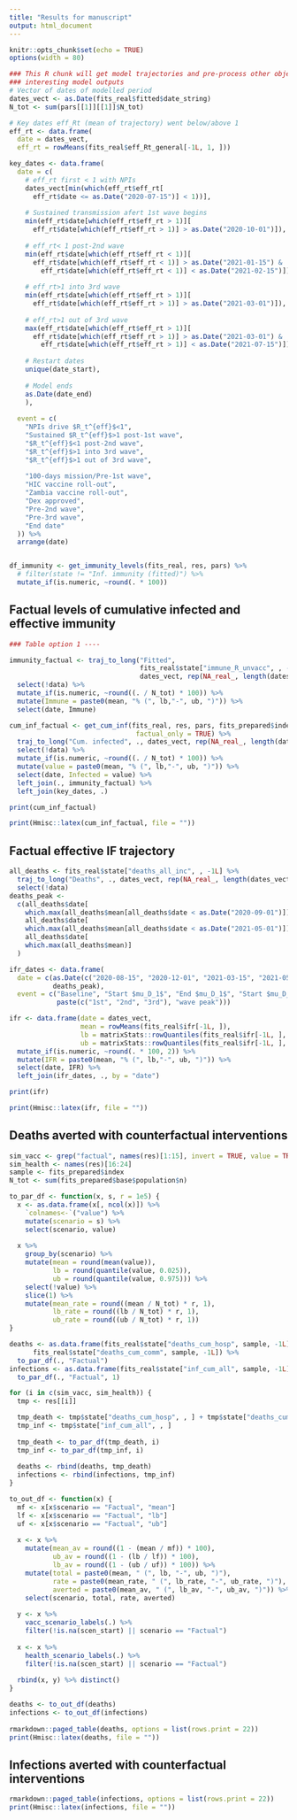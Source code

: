 ```yaml
---
title: "Results for manuscript"
output: html_document
---
```


```r
knitr::opts_chunk$set(echo = TRUE)
options(width = 80)

### This R chunk will get model trajectories and pre-process other object with
### interesting model outputs
# Vector of dates of modelled period
dates_vect <- as.Date(fits_real$fitted$date_string)
N_tot <- sum(pars[[1]][[1]]$N_tot)

# Key dates eff_Rt (mean of trajectory) went below/above 1
eff_rt <- data.frame(
  date = dates_vect,
  eff_rt = rowMeans(fits_real$eff_Rt_general[-1L, 1, ]))

key_dates <- data.frame(
  date = c(
    # eff_rt first < 1 with NPIs
    dates_vect[min(which(eff_rt$eff_rt[
      eff_rt$date <= as.Date("2020-07-15")] < 1))],
    
    # Sustained transmission afert 1st wave begins
    min(eff_rt$date[which(eff_rt$eff_rt > 1)][
      eff_rt$date[which(eff_rt$eff_rt > 1)] > as.Date("2020-10-01")]),
    
    # eff_rt< 1 post-2nd wave
    min(eff_rt$date[which(eff_rt$eff_rt < 1)][
      eff_rt$date[which(eff_rt$eff_rt < 1)] > as.Date("2021-01-15") &
        eff_rt$date[which(eff_rt$eff_rt < 1)] < as.Date("2021-02-15")]),
    
    # eff_rt>1 into 3rd wave
    min(eff_rt$date[which(eff_rt$eff_rt > 1)][
      eff_rt$date[which(eff_rt$eff_rt > 1)] > as.Date("2021-03-01")]),
    
    # eff_rt>1 out of 3rd wave
    max(eff_rt$date[which(eff_rt$eff_rt > 1)][
      eff_rt$date[which(eff_rt$eff_rt > 1)] > as.Date("2021-03-01") &
        eff_rt$date[which(eff_rt$eff_rt > 1)] < as.Date("2021-07-15")]),
    
    # Restart dates
    unique(date_start),
    
    # Model ends
    as.Date(date_end)
    ),
  
  event = c(
    "NPIs drive $R_t^{eff}$<1",
    "Sustained $R_t^{eff}$>1 post-1st wave",
    "$R_t^{eff}$<1 post-2nd wave",
    "$R_t^{eff}$>1 into 3rd wave",
    "$R_t^{eff}$>1 out of 3rd wave",
    
    "100-days mission/Pre-1st wave",
    "HIC vaccine roll-out",
    "Zambia vaccine roll-out",
    "Dex approved",
    "Pre-2nd wave",
    "Pre-3rd wave",
    "End date"
  )) %>%
  arrange(date)


df_immunity <- get_immunity_levels(fits_real, res, pars) %>%
  # filter(state != "Inf. immunity (fitted)") %>%
  mutate_if(is.numeric, ~round(. * 100))

```


## Factual levels of cumulative infected and effective immunity
```r
### Table option 1 ----

immunity_factual <- traj_to_long("Fitted",
                                 fits_real$state["immune_R_unvacc", , -1L],
                                 dates_vect, rep(NA_real_, length(dates_vect))) %>%
  select(!data) %>%
  mutate_if(is.numeric, ~round((. / N_tot) * 100)) %>%
  mutate(Immune = paste0(mean, "% (", lb,"-", ub, ")")) %>%
  select(date, Immune)

cum_inf_factual <- get_cum_inf(fits_real, res, pars, fits_prepared$index,
                                factual_only = TRUE) %>%
  traj_to_long("Cum. infected", ., dates_vect, rep(NA_real_, length(dates_vect))) %>%
  select(!data) %>%
  mutate_if(is.numeric, ~round((. / N_tot) * 100)) %>%
  mutate(value = paste0(mean, "% (", lb,"-", ub, ")")) %>%
  select(date, Infected = value) %>%
  left_join(., immunity_factual) %>%
  left_join(key_dates, .)

print(cum_inf_factual)

print(Hmisc::latex(cum_inf_factual, file = ""))

```


## Factual effective IF trajectory

```r
all_deaths <- fits_real$state["deaths_all_inc", , -1L] %>%
  traj_to_long("Deaths", ., dates_vect, rep(NA_real_, length(dates_vect))) %>%
  select(!data)
deaths_peak <-
  c(all_deaths$date[
    which.max(all_deaths$mean[all_deaths$date < as.Date("2020-09-01")])],
    all_deaths$date[
    which.max(all_deaths$mean[all_deaths$date < as.Date("2021-05-01")])],
    all_deaths$date[
    which.max(all_deaths$mean)]
  )

ifr_dates <- data.frame(
  date = c(as.Date(c("2020-08-15", "2020-12-01", "2021-03-15", "2021-05-01")),
           deaths_peak),
  event = c("Baseline", "Start $mu_D_1$", "End $mu_D_1$", "Start $mu_D_2$",
            paste(c("1st", "2nd", "3rd"), "wave peak")))

ifr <- data.frame(date = dates_vect,
                  mean = rowMeans(fits_real$ifr[-1L, ]),
                  lb = matrixStats::rowQuantiles(fits_real$ifr[-1L, ], probs = 0.025),
                  ub = matrixStats::rowQuantiles(fits_real$ifr[-1L, ], probs = 0.975)) %>%
  mutate_if(is.numeric, ~round(. * 100, 2)) %>%
  mutate(IFR = paste0(mean, "% (", lb,"-", ub, ")")) %>%
  select(date, IFR) %>%
  left_join(ifr_dates, ., by = "date")

print(ifr)

print(Hmisc::latex(ifr, file = ""))
```

## Deaths averted with counterfactual interventions

```r
sim_vacc <- grep("factual", names(res)[1:15], invert = TRUE, value = TRUE)
sim_health <- names(res)[16:24]
sample <- fits_prepared$index
N_tot <- sum(fits_prepared$base$population$n)

to_par_df <- function(x, s, r = 1e5) {
  x <- as.data.frame(x[, ncol(x)]) %>%
    `colnames<-`("value") %>%
    mutate(scenario = s) %>%
    select(scenario, value)
  
  x %>%
    group_by(scenario) %>%
    mutate(mean = round(mean(value)),
           lb = round(quantile(value, 0.025)),
           ub = round(quantile(value, 0.975))) %>%
    select(!value) %>%
    slice(1) %>%
    mutate(mean_rate = round((mean / N_tot) * r, 1),
           lb_rate = round((lb / N_tot) * r, 1),
           ub_rate = round((ub / N_tot) * r, 1))
}

deaths <- as.data.frame(fits_real$state["deaths_cum_hosp", sample, -1L] +
      fits_real$state["deaths_cum_comm", sample, -1L]) %>%
  to_par_df(., "Factual")
infections <- as.data.frame(fits_real$state["inf_cum_all", sample, -1L]) %>%
  to_par_df(., "Factual", 1)

for (i in c(sim_vacc, sim_health)) {
  tmp <- res[[i]]

  tmp_death <- tmp$state["deaths_cum_hosp", , ] + tmp$state["deaths_cum_comm", , ]
  tmp_inf <- tmp$state["inf_cum_all", , ]
  
  tmp_death <- to_par_df(tmp_death, i)
  tmp_inf <- to_par_df(tmp_inf, i)
  
  deaths <- rbind(deaths, tmp_death)
  infections <- rbind(infections, tmp_inf)
}

to_out_df <- function(x) {
  mf <- x[x$scenario == "Factual", "mean"]
  lf <- x[x$scenario == "Factual", "lb"]
  uf <- x[x$scenario == "Factual", "ub"]
  
  x <- x %>%
    mutate(mean_av = round((1 - (mean / mf)) * 100),
           ub_av = round((1 - (lb / lf)) * 100),
           lb_av = round((1 - (ub / uf)) * 100)) %>%
    mutate(total = paste0(mean, " (", lb, "-", ub, ")"),
           rate = paste0(mean_rate, " (", lb_rate, "-", ub_rate, ")"),
           averted = paste0(mean_av, " (", lb_av, "-", ub_av, ")")) %>%
    select(scenario, total, rate, averted)
  
  y <- x %>%
    vacc_scenario_labels(.) %>%
    filter(!is.na(scen_start) || scenario == "Factual")
  
  x <- x %>%
    health_scenario_labels(.) %>%
    filter(!is.na(scen_start) || scenario == "Factual")
  
  rbind(x, y) %>% distinct()
}

deaths <- to_out_df(deaths)
infections <- to_out_df(infections)
  
rmarkdown::paged_table(deaths, options = list(rows.print = 22))
print(Hmisc::latex(deaths, file = ""))
```

## Infections averted with counterfactual interventions

```r
rmarkdown::paged_table(infections, options = list(rows.print = 22))
print(Hmisc::latex(infections, file = ""))
```
